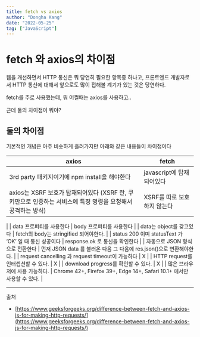 ```yaml
---
title: fetch vs axios
author: "Dongha Kang"
date: "2022-05-25"
tag: ["JavaScript"]
---
```


# fetch 와 axios의 차이점

웹을 개선하면서 HTTP 통신은 뭐 당연히 필요한 항목중 하나고, 프론트엔드 개발자로서 HTTP 통신에 대해서 앞으로도 많이 접해볼 계기가 있는 것은 당연하다.

fetch를 주로 사용했는데, 뭐 어쩔때는 axios를 사용하고..

근데 둘의 차이점이 뭐야? 

## 둘의 차이점

기본적인 개념은 아주 비슷하게 흘러가지만 아래와 같은 내용들이 차이점이다

 

| axios | fetch |
| --- | --- |
| 3rd party 패키지이기에 npm install을 해야한다 | javascript에 탑재 되어있다 |
| axios는 XSRF 보호가 탑재되어있다 (XSRF 란, 쿠키만으로 인증하는 서비스에 특정 명령을 요청해서 공격하는 방식) | XSRF를 따로 보호하지 않는다
 |
| data 프로퍼티를 사용한다 | body 프로퍼티를 사용한다 |
| data는 object를 갖고있다 | fetch의 body는 stringified 되어야한다. |
| status 200 이며 statusText 가 ‘OK’ 일 때 통신 성공이다 | response.ok 로 통신을 확인한다 |
| 자동으로 JSON 형식으로 전환한다 | 먼저 JSON data 를 불러온 다음 그 다음에 res.json()으로 변환해야한다. |
| request cancelling 과 request timeout이 가능하다 | X |
| HTTP request를 인터셉션할 수 있다. | X |
| download progress를 확인할 수 있다. | X |
| 많은 브라우저에 사용 가능하다. | Chrome 42+, Firefox 39+, Edge 14+, Safari 10.1+ 에서만 사용할 수 있다.  |

---

출처

- [https://www.geeksforgeeks.org/difference-between-fetch-and-axios-js-for-making-http-requests/](https://www.geeksforgeeks.org/difference-between-fetch-and-axios-js-for-making-http-requests/)